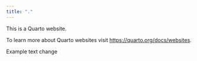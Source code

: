 ```yaml
---
title: "."
---
```


This is a Quarto website.

To learn more about Quarto websites visit <https://quarto.org/docs/websites>.

Example text change